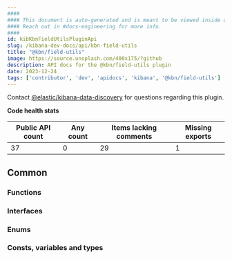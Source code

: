 ```yaml
---
####
#### This document is auto-generated and is meant to be viewed inside our experimental, new docs system.
#### Reach out in #docs-engineering for more info.
####
id: kibKbnFieldUtilsPluginApi
slug: /kibana-dev-docs/api/kbn-field-utils
title: "@kbn/field-utils"
image: https://source.unsplash.com/400x175/?github
description: API docs for the @kbn/field-utils plugin
date: 2023-12-24
tags: ['contributor', 'dev', 'apidocs', 'kibana', '@kbn/field-utils']
---
```




Contact [@elastic/kibana-data-discovery](https://github.com/orgs/elastic/teams/kibana-data-discovery) for questions regarding this plugin.

**Code health stats**

| Public API count  | Any count | Items lacking comments | Missing exports |
|-------------------|-----------|------------------------|-----------------|
| 37 | 0 | 29 | 1 |

## Common

### Functions
<DocDefinitionList data={kbnFieldUtilsObj.common.functions}/>

### Interfaces
<DocDefinitionList data={kbnFieldUtilsObj.common.interfaces}/>

### Enums
<DocDefinitionList data={kbnFieldUtilsObj.common.enums}/>

### Consts, variables and types
<DocDefinitionList data={kbnFieldUtilsObj.common.misc}/>

